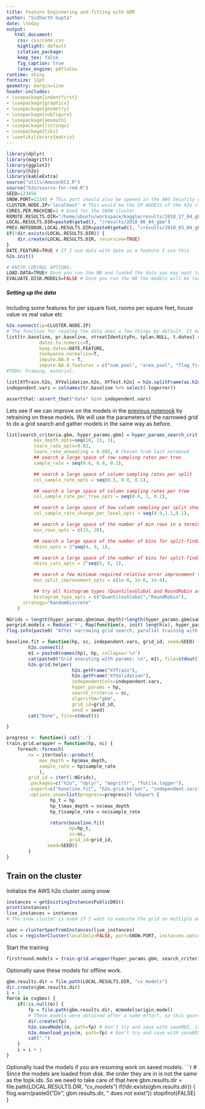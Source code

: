 ```yaml
---
title: Feature Engineering and fitting with GBM
author: "Sidharth Gupta"
date: \today
output:
   html_document:
    css: css/code.css
    highlight: default
    citation_package:
    keep_tex: false
    fig_caption: true
    latex_engine: pdflatex
runtime: shiny
fontsize: 11pt
geometry: margin=1ine
header-includes:
- \usepackage{indentfirst}
- \usepackage{graphicx}
- \usepackage{geometry}
- \usepackage{subfigure}
- \usepackage{amsmath}
- \usepackage{listings}
- \usepackage{tikz}
- \usetikzlibrary{matrix}
---
```



```r
library(dplyr)
library(magrittr)
library(ggplot2)
library(h2o)
library(kableExtra)
source("utils/AmazonEC2.R")
source("h2o/source-for-rmd.R")
SEED=123456
SNOW.PORT=12345 # This port should also be opened in the AWS Security group with which the instances were created.
CLUSTER.NODE.IP='localhost' # This would be the IP ADDESS of the h2o cluster (I regularly use ec2 DNS name here)
CORES.PER.MACHINE=2 # Used for the SNOW cluster.
REMOTE.RESULTS.DIR="/home/ubuntu/workspace/kaggle/results/2018_17_04_gbm" # h2o.saveModel or saveGrid will save data to the machine where the cluster connection is initiated to(for this notebook its the CLUSTER.NODE>UP)
LOCAL.RESULTS.DIR=paste0(getwd(), "/results/2018_06_04_gbm")
PREV.NOTEBOOK.LOCAL.RESULTS.DIR=paste0(getwd(), "/results/2018_03_04_gbm")
if(!dir.exists(LOCAL.RESULTS.DIR)) {
    dir.create(LOCAL.RESULTS.DIR, recursive=TRUE)
}
DATE.FEATURE=TRUE # If I use data with date as a feature I use this
h2o.init()

```
```r
# KNITR CONTROL OPTIONS: 
LOAD.DATA=TRUE# Once you run the NB and loaded the data you may want to make this false 
EVALUATE.DISK.MODELS=FALSE # Once you run the NB the models will be loaded to disk, you might want to kill this option then
```

##### Setting up the data
Including some features for per square foot, rooms per square feet, house value vs real value etc
```r
h2o.connect(ip=CLUSTER.NODE.IP)
# The function for reading the data does a few things by default. It makes categorical  variables where ever necessar, and log transforms the large variables like for taxes etc. See documentation of that function.
list[tr.baseline, pr.baseline, vtreatIdentityFn, tplan.NULL, t.dates] =  prepareDataWrapper.h2o.gbm.baseline(
            dates.to.numeric=T, 
            keep.dates=DATE.FEATURE, 
            taxbyarea.normalize=T, 
            impute.NA.0 = T,
            impute.NA.0.features = c("num_pool", "area_pool", "flag_fireplace", "num_fireplace", "heating", "aircon", "deck", "area_shed", "area_basement", "flag_tub", "flag_tub_extra", "area_patio", "quality")) 
#TODO: Framing, material.

list[XYTrain.h2o, XYValidation.h2o, XYTest.h2o] = h2o.splitFrame(as.h2o(tr.baseline), ratios = c(0.70, 0.15), destination_frames=c("XYTrainv2", "XYValidationv2", "XYTestv2"), seed=SEED)
independent.vars = colnames(tr.baseline %>% select(-logerror))

assertthat::assert_that("date" %in% independent.vars)
```

Lets see if we can improve on the models in the [previous notenook](http://htmlpreview.github.com/?https://github.com/itissid/kaggle/blob/h2o-gradient-boost-baseline/run_script_201803236_grid_search.html) by retraining on these models. We will use the parameters of the narrowed grid to do a grid search and gather models in the same way as before.

```r
list[search_criteria.gbm, hyper_params.gbm] = hyper_params_search_crit(
          max_depth_opts=seq(10, 15, 1),
          learn_rate_opts=0.02,
          learn_rate_annealing = 0.995, # Chosen from last notebook
          ## search a large space of row sampling rates per tree
          sample_rate = seq(0.6, 0.8, 0.1),

          ## search a large space of column sampling rates per split
          col_sample_rate_opts = seq(0.5, 0.8, 0.1),

          ## search a large space of column sampling rates per tree
          col_sample_rate_per_tree_opts = seq(0.6, 1, 0.2),

          ## search a large space of how column sampling per split should change as a function of the depth of the split
          col_sample_rate_change_per_level_opts = seq(0.9,1.1,0.1),

          ## search a large space of the number of min rows in a terminal node
          min_rows_opts = c(15, 20),

          ## search a large space of the number of bins for split-finding for continuous and integer columns
          nbins_opts = 2^seq(4, 9, 1),

          ## search a large space of the number of bins for split-finding for categorical columns
          nbins_cats_opts = 2^seq(5, 6, 1),

          ## search a few minimum required relative error improvement thresholds for a split to happen
          min_split_improvement_opts = c(1e-8, 1e-6, 1e-4),

          ## try all histogram types (QuantilesGlobal and RoundRobin are good for numeric columns with outliers)
          histogram_type_opts = c("QuantilesGlobal","RoundRobin"),
	  strategy="RandomDiscrete"
    )

NGrids = length(hyper_params.gbm$max_depth)*length(hyper_params.gbm$sample_rate)
pergrid.models = Reduce('*', Map(function(x, init) length(x), hyper_params.gbm))/NGrids
flog.info(paste0( "After narrowing grid search, parallel training with ", NGrids , " grids with ", pergrid.models, " models each."))

```

```r

baseline.fit = function(hp, sc, independent.vars, grid_id, seed=SEED) {
        h2o.connect()
        m1 = paste0(names(hp), hp, collapse='\n')
        cat(paste0("Grid executing with params: \n", m1), file=stdout())
        h2o.grid.helper(
                        h2o.getFrame("XYTrain"),
                        h2o.getFrame("XYValidation"),
                        independentCols=independent.vars,
                        hyper_params = hp,
                        search_criteria = sc,
                        algorithm="gbm",
                        grid_id=grid_id,
                        seed = seed)
        cat("Done", file=stdout())

}

progress <- function() cat('.')
train.grid.wrapper = function(hp, sc) {
    foreach::foreach(
        nx = itertools::product(
            max_depth = hp$max_depth,
            sample_rate = hp$sample_rate
            ),
        grid_id = iter(1:NGrids),
        .packages=c("h2o", "dplyr", "magrittr", "futile.logger"),
        .export=c("baseline.fit", "h2o.grid.helper", "independent.vars"),
        .options.snow=list(progress=progress)) %dopar% {
                hp_t = hp
                hp_t$max_depth = nx$max_depth
                hp_t$sample_rate = nx$sample_rate

                return(baseline.fit(
                       hp=hp_t,
                       sc=sc,
                       grid_id=grid_id,
		       seed=SEED))
        }
}
```

## Train on the cluster 

Initialize the AWS h2o cluster using snow
```r

instances = getExistingInstancesPublicDNS()
print(instances)
live_instances = instances
# The snow cluster is used if I want to execute the grid on multiple machines. A regular cluster is used if on local.

spec = clusterSpecFromInstances(live_instances)
clus = registerCluster(localOnly=FALSE, port=SNOW.PORT, instances.opts=spec, CORES.PER.MACHINE)
```

Start the training
```r
firstround.models = train.grid.wrapper(hyper_params.gbm, search_criteria.gbm)

```

Optionally save these models for offline work.
```r
gbm.results.dir = file.path(LOCAL.RESULTS.DIR, "cv_models")
dir.create(gbm.results.dir)
i = 1
for(m in cvgbms) {
    if(!is.null(m)) {
        fp = file.path(gbm.results.dir, m@model$origin.model)
        # These models were obtained after a some effort, so this guards against overwriting/polluting them by accident
        dir.create(fp)
        h2o.saveModel(m, path=fp) # Don't try and save with saveRDS, it does not work
        h2o.download_pojo(m, path=fp) # Don't try and save with saveRDS, it does not work
        cat(".")
    }
    i = i + 1
}

```

Optionally load the models if you are resuming work on saved models.
```r
# Since the models are loaded from disk. the order they are in is not the same as the topk.ids. So we need to take care of that here
gbm.results.dir = file.path(LOCAL.RESULTS.DIR, "cv_models")
if(!dir.exists(gbm.results.dir)) {
    flog.warn(paste0("Dir ", gbm.results.dir, " does not exist"))
    stopifnot(FALSE)
}


